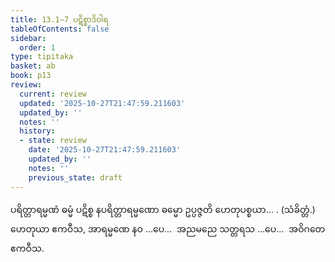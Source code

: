 ```yaml
---
title: 13.1–7 ပဋိစ္စာဒိဝါရ
tableOfContents: false
sidebar:
  order: 1
type: tipitaka
basket: ab
book: p13
review:
  current: review
  updated: '2025-10-27T21:47:59.211603'
  updated_by: ''
  notes: ''
  history:
  - state: review
    date: '2025-10-27T21:47:59.211603'
    updated_by: ''
    notes: ''
    previous_state: draft
---
```



<ReviewStatus review={frontmatter.review} showDetails={true} />

<HypothesisAnnotation frontmatter={frontmatter} />

<DynamicBreadcrumb />

<Division number="41" book="p13" e="ch" v="40" p="191">

<Paragraph number="111" book="p13">
ပရိတ္တာရမ္မဏံ ဓမ္မံ ပဋိစ္စ နပရိတ္တာရမ္မဏော ဓမ္မော ဥပ္ပဇ္ဇတိ ဟေတုပစ္စယာ… . (သံခိတ္တံ.)
</Paragraph>

<Paragraph number="112" book="p13">
ဟေတုယာ ဧကဝီသ, အာရမ္မဏေ နဝ …ပေ…  အညမညေ သတ္တရသ …ပေ…  အဝိဂတေ ဧကဝီသ.
</Paragraph>
</Division>